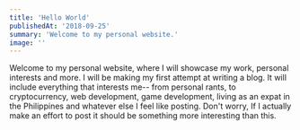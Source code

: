 ```yaml
---
title: 'Hello World'
publishedAt: '2018-09-25'
summary: 'Welcome to my personal website.'
image: ''
---
```


Welcome to my personal website, where I will showcase my work, personal interests and more. I will be making my first attempt at writing a blog. It will include everything that interests me-- from personal rants, to cryptocurrency, web development, game development, living as an expat in the Philippines and whatever else I feel like posting. Don't worry, If I actually make an effort to post it should be something more interesting than this.
